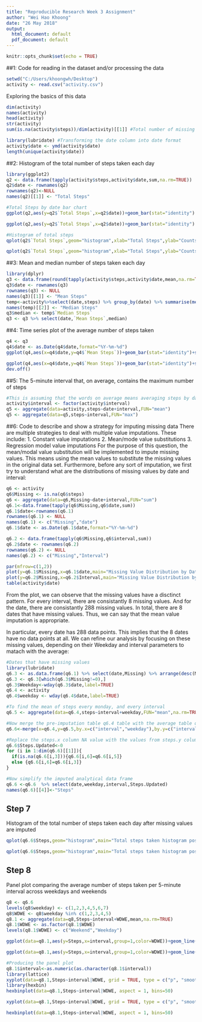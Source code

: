 ---
title: "Reproducible Research Week 3 Assignment"
author: "Wei Hao Khoong"
date: "26 May 2018"
output:
  html_document: default
  pdf_document: default
---

```{r setup, include=FALSE}
knitr::opts_chunk$set(echo = TRUE)
```

##1: Code for reading in the dataset and/or processing the data

```{r, echo = TRUE}
setwd("C:/Users/khoongwh/Desktop")
activity <- read.csv("activity.csv")
```

Exploring the basics of this data
```{r, echo = TRUE}
dim(activity)
names(activity)
head(activity)
str(activity)
sum(is.na(activity$steps))/dim(activity)[[1]] #Total number of missing data

library(lubridate) #Transforming the date column into date format
activity$date <- ymd(activity$date)
length(unique(activity$date))
```

##2: Histogram of the total number of steps taken each day
```{r, echo = TRUE}
library(ggplot2)
q2 <- data.frame(tapply(activity$steps,activity$date,sum,na.rm=TRUE))
q2$date <- rownames(q2)
rownames(q2)<-NULL
names(q2)[[1]] <- "Total Steps"

#Total Steps by date bar chart
ggplot(q2,aes(y=q2$`Total Steps`,x=q2$date))+geom_bar(stat="identity") + ylab("Total Steps")+xlab("Date")+ggtitle("Total Steps by date")

ggplot(q2,aes(y=q2$`Total Steps`,x=q2$date))+geom_bar(stat="identity") + ylab("Total Steps")+xlab("Date")+ggtitle("Total Steps by date")

#Histogram of total steps
qplot(q2$`Total Steps`,geom="histogram",xlab="Total Steps",ylab="Counts",main="Total Steps Historgram")

qplot(q2$`Total Steps`,geom="histogram",xlab="Total Steps",ylab="Counts",main="Total Steps Historgram")
```
##3: Mean and median number of steps taken each day

```{r, echo = TRUE}
library(dplyr)
q3 <- data.frame(round(tapply(activity$steps,activity$date,mean,na.rm=TRUE),2))
q3$date <- rownames(q3)
rownames(q3) <- NULL
names(q3)[[1]] <- "Mean Steps"
temp<-activity%>%select(date,steps) %>% group_by(date) %>% summarise(median(steps))
names(temp)[[2]] <- "Median Steps"
q3$median <- temp$`Median Steps`
q3 <- q3 %>% select(date,`Mean Steps`,median)

```
##4: Time series plot of the average number of steps taken
```{r, echo = TRUE}
q4 <- q3
q4$date <- as.Date(q4$date,format="%Y-%m-%d")
ggplot(q4,aes(x=q4$date,y=q4$`Mean Steps`))+geom_bar(stat="identity")+scale_x_date()+ylab("Mean Steps Every day")+xlab("Date")+ggtitle("Mean Steps by Date")

ggplot(q4,aes(x=q4$date,y=q4$`Mean Steps`))+geom_bar(stat="identity")+scale_x_date()+ylab("Mean Steps Every day")+xlab("Date")+ggtitle("Mean Steps by Date")
dev.off()
```
##5: The 5-minute interval that, on average, contains the maximum number of steps

```{r, echo = TRUE}
#This is assuming that the words on average means averaging steps by date and interval
activity$interval <- factor(activity$interval)
q5 <- aggregate(data=activity,steps~date+interval,FUN="mean")
q5 <- aggregate(data=q5,steps~interval,FUN="max")
```
##6: Code to describe and show a strategy for imputing missing data
There are multiple strategies to deal with multiple value imputations. These include:
1. Constant value imputations
2. Mean/mode value substitutions
3. Regression model value imputations
For the purpose of this question, the mean/modal value substitution will be implemented to impute missing values. This means using the mean values to substitute the missing values in the original data set.
Furthermore, before any sort of imputation, we first try to understand what are the distributions of missing values by date and interval:
```{r, echo = TRUE}
q6 <- activity
q6$Missing <- is.na(q6$steps)
q6 <- aggregate(data=q6,Missing~date+interval,FUN="sum")
q6.1<-data.frame(tapply(q6$Missing,q6$date,sum))
q6.1$date<-rownames(q6.1)
rownames(q6.1) <- NULL
names(q6.1) <- c("Missing","date")
q6.1$date <- as.Date(q6.1$date,format="%Y-%m-%d")

q6.2 <- data.frame(tapply(q6$Missing,q6$interval,sum))
q6.2$date <- rownames(q6.2)
rownames(q6.2) <- NULL
names(q6.2) <- c("Missing","Interval")

par(mfrow=c(1,2))
plot(y=q6.1$Missing,x=q6.1$date,main="Missing Value Distribution by Date")
plot(y=q6.2$Missing,x=q6.2$Interval,main="Missing Value Distribution by Interval")
table(activity$date)
```
From the plot, we can observe that the missing values have a disctinct pattern. For every interval, there are consistantly 8 missing values. And for the date, there are consistantly 288 missing values. In total, there are 8 dates that have missing values. Thus, we can say that the mean value imputation is appropriate.

In particular, every date has 288 data points. This implies that the 8 dates have no data points at all. We can refine our analysis by focusing on these missing values, depending on their Weekday and interval parameters to matach with the average:

```{r, echo = TRUE}
#Dates that have missing values 
library(lubridate)
q6.3 <- as.data.frame(q6.1) %>% select(date,Missing) %>% arrange(desc(Missing))
q6.3 <- q6.3[which(q6.3$Missing!=0),]
q6.3$Weekday<-wday(q6.3$date,label=TRUE)
q6.4 <- activity
q6.4$weekday <- wday(q6.4$date,label=TRUE)

#To find the mean of steps every monday, and every interval
q6.5 <- aggregate(data=q6.4,steps~interval+weekday,FUN="mean",na.rm=TRUE)

#Now merge the pre-imputation table q6.4 table with the average table q6.5
q6.6<-merge(x=q6.4,y=q6.5,by.x=c("interval","weekday"),by.y=c("interval","weekday"),all.x=TRUE)

#Replace the steps.x column NA value with the values from steps.y column value 
q6.6$Steps.Updated<-0
for (i in 1:dim(q6.6)[[1]]){
  if(is.na(q6.6[i,3])){q6.6[i,6]=q6.6[i,5]}
  else {q6.6[i,6]=q6.6[i,3]}
}

#Now simplify the imputed analytical data frame
q6.6 <-q6.6  %>% select(date,weekday,interval,Steps.Updated)
names(q6.6)[[4]]<-"Steps"

```
## Step 7
Histogram of the total number of steps taken each day after missing values are imputed

```{r, echo = TRUE}
qplot(q6.6$Steps,geom="histogram",main="Total steps taken histogram post imputation",xlab="Steps",ylab="Count")

qplot(q6.6$Steps,geom="histogram",main="Total steps taken histogram post imputation",xlab="Steps",ylab="Count")

```
## Step 8
Panel plot comparing the average number of steps taken per 5-minute interval across weekdays and weekends

```{r, echo = TRUE}
q8 <- q6.6
levels(q8$weekday) <- c(1,2,3,4,5,6,7)
q8$WDWE <- q8$weekday %in% c(1,2,3,4,5)
q8.1 <- aggregate(data=q8,Steps~interval+WDWE,mean,na.rm=TRUE)
q8.1$WDWE <- as.factor(q8.1$WDWE)
levels(q8.1$WDWE) <- c("Weekend","Weekday")

ggplot(data=q8.1,aes(y=Steps,x=interval,group=1,color=WDWE))+geom_line() +scale_x_discrete(breaks = seq(0, 2500, by = 300))+ylab("Mean Steps")+xlab("Intervals")+ggtitle("Mean steps across intervals by Weekend and Weekday")

ggplot(data=q8.1,aes(y=Steps,x=interval,group=1,color=WDWE))+geom_line() +scale_x_discrete(breaks = seq(0, 2500, by = 300))+ylab("Mean Steps")+xlab("Intervals")+ggtitle("Mean steps across intervals by Weekend and Weekday")

#Producing the panel plot
q8.1$interval<-as.numeric(as.character(q8.1$interval))
library(lattice)
xyplot(data=q8.1,Steps~interval|WDWE, grid = TRUE, type = c("p", "smooth"), lwd = 4,panel = panel.smoothScatter)
library(hexbin)
hexbinplot(data=q8.1,Steps~interval|WDWE, aspect = 1, bins=50)

xyplot(data=q8.1,Steps~interval|WDWE, grid = TRUE, type = c("p", "smooth"), lwd = 4,panel = panel.smoothScatter)

hexbinplot(data=q8.1,Steps~interval|WDWE, aspect = 1, bins=50)
```
